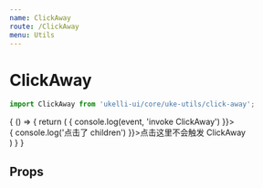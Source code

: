 ```yaml
---
name: ClickAway
route: /ClickAway
menu: Utils
---
```



# ClickAway

```js
import ClickAway from 'ukelli-ui/core/uke-utils/click-away';
```

<Playground>
  {
    () => {
      return (
        <ClickAway onClickAway={event => {
          console.log(event, 'invoke ClickAway')
        }}>
          <div onClick={e => {
            console.log('点击了 children')
          }}>点击这里不会触发 ClickAway</div>
        </ClickAway>
      )
    }
  }
</Playground>

## Props

<Props of={ClickAway} />
